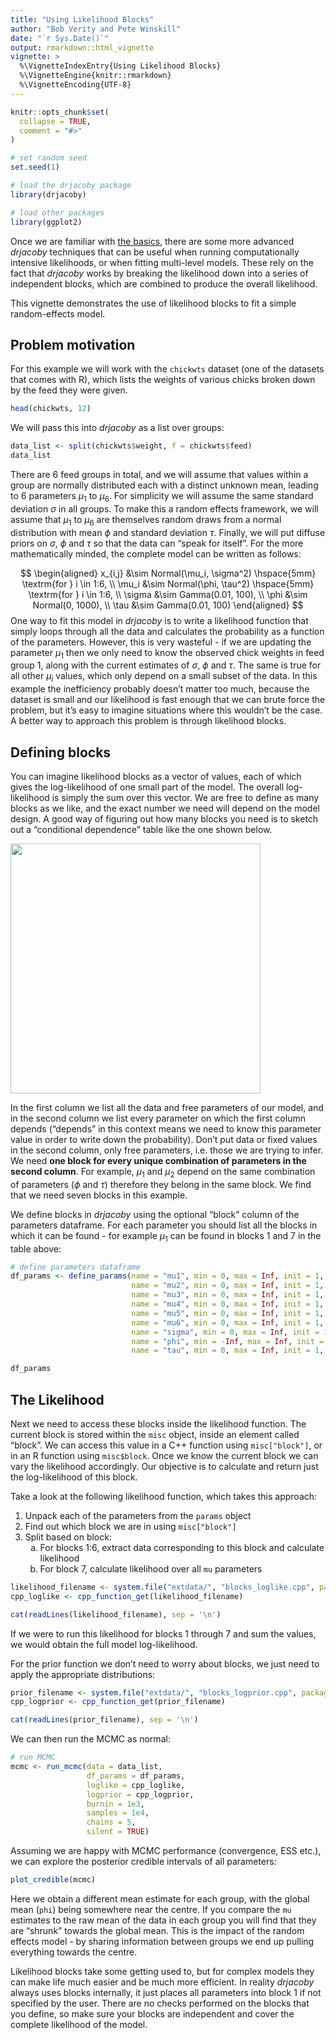 ---
title: "Using Likelihood Blocks"
author: "Bob Verity and Pete Winskill"
date: "`r Sys.Date()`"
output: rmarkdown::html_vignette
vignette: >
  %\VignetteIndexEntry{Using Likelihood Blocks}
  %\VignetteEngine{knitr::rmarkdown}
  %\VignetteEncoding{UTF-8}
---
  
```{r, include = FALSE}
knitr::opts_chunk$set(
  collapse = TRUE,
  comment = "#>"
)
```

```{r, echo = FALSE}
# set random seed
set.seed(1)

# load the drjacoby package
library(drjacoby)

# load other packages
library(ggplot2)
```

Once we are familiar with [the basics](https://mrc-ide.github.io/drjacoby/articles/example.html), there are some more advanced *drjacoby* techniques that can be useful when running computationally intensive likelihoods, or when fitting multi-level models. These rely on the fact that *drjacoby* works by breaking the likelihood down into a series of independent blocks, which are combined to produce the overall likelihood.

This vignette demonstrates the use of likelihood blocks to fit a simple random-effects model.


## Problem motivation

For this example we will work with the `chickwts` dataset (one of the datasets that comes with R), which lists the weights of various chicks broken down by the feed they were given.

```{r}
head(chickwts, 12)
```

We will pass this into *drjacoby* as a list over groups:
  
```{r}
data_list <- split(chickwts$weight, f = chickwts$feed)
data_list
```

There are 6 feed groups in total, and we will assume that values within a group are normally distributed each with a distinct unknown mean, leading to 6 parameters $\mu_1$ to $\mu_6$. For simplicity we will assume the same standard deviation $\sigma$ in all groups. To make this a random effects framework, we will assume that $\mu_1$ to $\mu_6$ are themselves random draws from a normal distribution with mean $\phi$ and standard deviation $\tau$. Finally, we will put diffuse priors on $\sigma$, $\phi$ and $\tau$ so that the data can "speak for itself". For the more mathematically minded, the complete model can be written as follows:
  
$$
\begin{aligned}
  x_{i,j} &\sim Normal(\mu_i, \sigma^2) \hspace{5mm} \textrm{for } i \in 1:6, \\
  \mu_i &\sim Normal(\phi, \tau^2) \hspace{5mm} \textrm{for } i \in 1:6, \\
  \sigma  &\sim Gamma(0.01, 100), \\
  \phi  &\sim Normal(0, 1000), \\
  \tau  &\sim Gamma(0.01, 100)
\end{aligned}
$$
One way to fit this model in *drjacoby* is to write a likelihood function that simply loops through all the data and calculates the probability as a function of the parameters. However, this is very wasteful - if we are updating the parameter $\mu_1$ then we only need to know the observed chick weights in feed group 1, along with the current estimates of $\sigma$, $\phi$ and $\tau$. The same is true for all other $\mu_i$ values, which only depend on a small subset of the data. In this example the inefficiency probably doesn't matter too much, because the dataset is small and our likelihood is fast enough that we can brute force the problem, but it's easy to imagine situations where this wouldn't be the case. A better way to approach this problem is through likelihood blocks.

## Defining blocks

You can imagine likelihood blocks as a vector of values, each of which gives the log-likelihood of one small part of the model. The overall log-likelihood is simply the sum over this vector. We are free to define as many blocks as we like, and the exact number we need will depend on the model design. A good way of figuring out how many blocks you need is to sketch out a "conditional dependence" table like the one shown below.

<img src="https://raw.githubusercontent.com/mrc-ide/drjacoby/master/R_ignore/images/dependence_table.png" width="400px" />

In the first column we list all the data and free parameters of our model, and in the second column we list every parameter on which the first column depends ("depends" in this context means we need to know this parameter value in order to write down the probability). Don't put data or fixed values in the second column, only free parameters, i.e. those we are trying to infer. We need **one block for every unique combination of parameters in the second column**. For example, $\mu_1$ and $\mu_2$ depend on the same combination of parameters ($\phi$ and $\tau$) therefore they belong in the same block. We find that we need seven blocks in this example.

We define blocks in *drjacoby* using the optional "block" column of the parameters dataframe. For each parameter you should list all the blocks in which it can be found - for example $\mu_1$ can be found in blocks 1 and 7 in the table above:
  
```{r}
# define parameters dataframe
df_params <- define_params(name = "mu1", min = 0, max = Inf, init = 1, block = c(1, 7),
                           name = "mu2", min = 0, max = Inf, init = 1, block = c(2, 7),
                           name = "mu3", min = 0, max = Inf, init = 1, block = c(3, 7),
                           name = "mu4", min = 0, max = Inf, init = 1, block = c(4, 7),
                           name = "mu5", min = 0, max = Inf, init = 1, block = c(5, 7),
                           name = "mu6", min = 0, max = Inf, init = 1, block = c(6, 7),
                           name = "sigma", min = 0, max = Inf, init = 1, block = 1:6,
                           name = "phi", min = -Inf, max = Inf, init = 0, block = 7,
                           name = "tau", min = 0, max = Inf, init = 1, block = 7)

df_params
```


## The Likelihood

Next we need to access these blocks inside the likelihood function. The current block is stored within the `misc` object, inside an element called "block". We can access this value in a C++ function using `misc["block"]`, or in an R function using `misc$block`. Once we know the current block we can vary the likelihood accordingly. Our objective is to calculate and return just the log-likelihood of this block.

Take a look at the following likelihood function, which takes this approach:
  
1. Unpack each of the parameters from the `params` object
2. Find out which block we are in using `misc["block"]`
3. Split based on block:
    a. For blocks 1:6, extract data corresponding to this block and calculate likelihood
    b. For block 7, calculate likelihood over all `mu` parameters

```{r, echo = FALSE, comment = ''}
likelihood_filename <- system.file("extdata/", "blocks_loglike.cpp", package = 'drjacoby', mustWork = TRUE)
cpp_loglike <- cpp_function_get(likelihood_filename)

cat(readLines(likelihood_filename), sep = '\n')
```

If we were to run this likelihood for blocks 1 through 7 and sum the values, we would obtain the full model log-likelihood.

For the prior function we don't need to worry about blocks, we just need to apply the appropriate distributions:

```{r, echo = FALSE, comment = ''}
prior_filename <- system.file("extdata/", "blocks_logprior.cpp", package = 'drjacoby', mustWork = TRUE)
cpp_logprior <- cpp_function_get(prior_filename)

cat(readLines(prior_filename), sep = '\n')
```

We can then run the MCMC as normal:

```{r}
# run MCMC
mcmc <- run_mcmc(data = data_list,
                 df_params = df_params,
                 loglike = cpp_loglike,
                 logprior = cpp_logprior,
                 burnin = 1e3,
                 samples = 1e4,
                 chains = 5,
                 silent = TRUE)
```

Assuming we are happy with MCMC performance (convergence, ESS etc.), we can explore the posterior credible intervals of all parameters:

```{r, width = 10, height = 5}
plot_credible(mcmc)
```

Here we obtain a different mean estimate for each group, with the global mean (`phi`) being somewhere near the centre. If you compare the `mu` estimates to the raw mean of the data in each group you will find that they are "shrunk" towards the global mean. This is the impact of the random effects model - by sharing information between groups we end up pulling everything towards the centre.

Likelihood blocks take some getting used to, but for complex models they can make life much easier and be much more efficient. In reality *drjacoby* always uses blocks internally, it just places all parameters into block 1 if not specified by the user. There are no checks performed on the blocks that you define, so make sure your blocks are independent and cover the complete likelihood of the model.
